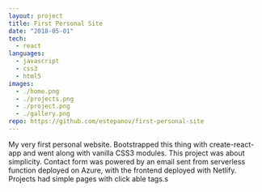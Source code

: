```yaml
---
layout: project
title: First Personal Site
date: "2018-05-01"
tech:
  - react
languages:
  - javascript
  - css3
  - html5
images:
  - ./home.png
  - ./projects.png
  - ./project.png
  - ./gallery.png
repo: https://github.com/estepanov/first-personal-site
---
```


My very first personal website. Bootstrapped this thing with create-react-app and went along with vanilla CSS3 modules. This project was about simplicity.
Contact form was powered by an email sent from serverless function deployed on Azure, with the frontend deployed with Netlify. Projects had simple pages with click able tags.s
